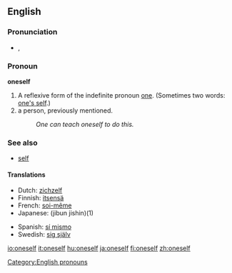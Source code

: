 ==English==

===Pronunciation===
*{{IPA|/wʌnˈsɛlf/}}, {{SAMPA|/wVn"sElf/}}

===Pronoun===
'''oneself'''

# A reflexive form of the indefinite pronoun [[one]]. (Sometimes two words: [[one's self]].)
# a person, previously mentioned.
#:''One can teach oneself to do this.''

===See also===
* [[self]]

{{rfc-level|Translations at L4+ not in L3 POS section}}

====Translations====
{{top}}
*Dutch: [[zichzelf]]
*Finnish: [[itsensä]]
*French: [[soi-même]]
*Japanese: {{JAchar|[[自分自身]]}} (jibun jishin)(1)
{{mid}}
*Spanish: [[sí mismo]]
*Swedish: [[sig själv]]
{{bottom}}

[[Category:English pronouns]]

[[io:oneself]]
[[it:oneself]]
[[hu:oneself]]
[[ja:oneself]]
[[fi:oneself]]
[[zh:oneself]]